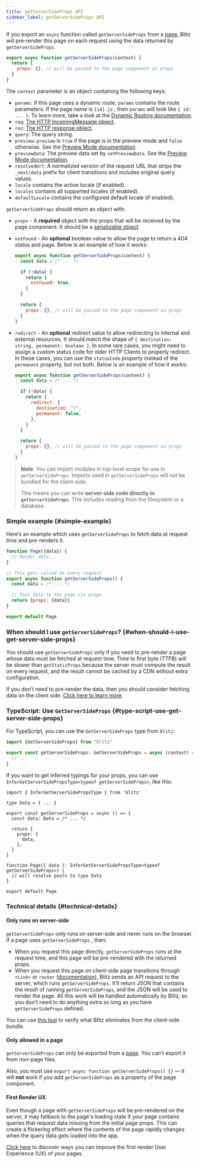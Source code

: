 ```yaml
---
title: getServerSideProps API
sidebar_label: getServerSideProps API
---
```


If you export an `async` function called `getServerSideProps` from a
[page](./pages), Blitz will pre-render this page on each request using the
data returned by `getServerSideProps`.

```js
export async function getServerSideProps(context) {
  return {
    props: {}, // will be passed to the page component as props
  }
}
```

The `context` parameter is an object containing the following keys:

- `params`: If this page uses a dynamic route, `params` contains the route
  parameters. If the page name is `[id].js` , then `params` will look like
  `{ id: ... }`. To learn more, take a look at the
  [Dynamic Routing documentation](/docs/routing#dynamic-route-segments).
- `req`:
  [The HTTP IncomingMessage object](https://nodejs.org/api/http.html#http_class_http_incomingmessage).
- `res`:
  [The HTTP response object](https://nodejs.org/api/http.html#http_class_http_serverresponse).
- `query`: The query string.
- `preview`: `preview` is `true` if the page is in the preview mode and
  `false` otherwise. See the [Preview Mode documentation](./preview-mode).
- `previewData`: The preview data set by `setPreviewData`. See the
  [Preview Mode documentation](./preview-mode).
- `resolvedUrl`: A normalized version of the request URL that strips the
  `_next/data` prefix for client transitions and includes original query
  values.
- `locale` contains the active locale (if enabled).
- `locales` contains all supported locales (if enabled).
- `defaultLocale` contains the configured default locale (if enabled).

`getServerSideProps` should return an object with:

- `props` - A **required** object with the props that will be received by
  the page component. It should be a
  [serializable object](https://en.wikipedia.org/wiki/Serialization)
- `notFound` - An **optional** boolean value to allow the page to return a
  404 status and page. Below is an example of how it works:

  ```js
  export async function getServerSideProps(context) {
    const data = /* ... */

    if (!data) {
      return {
        notFound: true,
      }
    }

    return {
      props: {}, // will be passed to the page component as props
    }
  }
  ```

- `redirect` - An **optional** redirect value to allow redirecting to
  internal and external resources. It should match the shape of
  `{ destination: string, permanent: boolean }`. In some rare cases, you
  might need to assign a custom status code for older HTTP Clients to
  properly redirect. In these cases, you can use the `statusCode` property
  instead of the `permanent` property, but not both. Below is an example
  of how it works:

  ```js
  export async function getServerSideProps(context) {
    const data = /* ... */

    if (!data) {
      return {
        redirect: {
          destination: "/",
          permanent: false,
        },
      }
    }

    return {
      props: {}, // will be passed to the page component as props
    }
  }
  ```

> **Note**: You can import modules in top-level scope for use in
> `getServerSideProps`. Imports used in `getServerSideProps` will not be
> bundled for the client-side.
>
> This means you can write **server-side code directly in
> `getServerSideProps`**. This includes reading from the filesystem or a
> database.

### Simple example {#simple-example}

Here’s an example which uses `getServerSideProps` to fetch data at request
time and pre-renders it.

```jsx
function Page({data}) {
  // Render data...
}

// This gets called on every request
export async function getServerSideProps() {
  const data = /* ... */

  // Pass data to the page via props
  return {props: {data}}
}

export default Page
```

### When should I use `getServerSideProps`? {#when-should-i-use-get-server-side-props}

You should use `getServerSideProps` only if you need to pre-render a page
whose data must be fetched at request time. Time to first byte (TTFB) will
be slower than `getStaticProps` because the server must compute the result
on every request, and the result cannot be cached by a CDN without extra
configuration.

If you don’t need to pre-render the data, then you should consider
fetching data on the client side.
[Click here to learn more](/docs/query-usage).

### TypeScript: Use `GetServerSideProps` {#type-script-use-get-server-side-props}

For TypeScript, you can use the `GetServerSideProps` type from `blitz`:

```ts
import {GetServerSideProps} from "blitz"

export const getServerSideProps: GetServerSideProps = async (context) => {
  // ...
}
```

If you want to get inferred typings for your props, you can use
`InferGetServerSidePropsType<typeof getServerSideProps>`, like this:

```tsx
import { InferGetServerSidePropsType } from 'blitz'

type Data = { ... }

export const getServerSideProps = async () => {
  const data: Data = /* ... */

  return {
    props: {
      data,
    },
  }
}

function Page({ data }: InferGetServerSidePropsType<typeof getServerSideProps>) {
  // will resolve posts to type Data
}

export default Page
```

### Technical details {#technical-details}

#### Only runs on server-side

`getServerSideProps` only runs on server-side and never runs on the
browser. If a page uses `getServerSideProps` , then:

- When you request this page directly, `getServerSideProps` runs at the
  request time, and this page will be pre-rendered with the returned
  props.
- When you request this page on client-side page transitions through
  `<Link>` or `router` ([documentation](/docs/router)), Blitz sends an API
  request to the server, which runs `getServerSideProps`. It’ll return
  JSON that contains the result of running `getServerSideProps`, and the
  JSON will be used to render the page. All this work will be handled
  automatically by Blitz, so you don’t need to do anything extra as long
  as you have `getServerSideProps` defined.

You can use [this tool](https://next-code-elimination.now.sh/) to verify
what Blitz eliminates from the client-side bundle.

#### Only allowed in a page

`getServerSideProps` can only be exported from a [page](./pages). You
can’t export it from non-page files.

Also, you must use `export async function getServerSideProps() {}` — it
will **not** work if you add `getServerSideProps` as a property of the
page component.

#### First Render UX

Even though a page with `getServerSideProps` will be pre-rendered on the
server, it may fallback to the page's loading state if your page contains
queries that request data missing from the initial page props. This can
create a flickering effect where the contents of the page rapidly changes
when the query data gets loaded into the app.

[Click here](./pages#first-render-ux) to discover ways you can improve the
first render User Experience (UX) of your pages.

